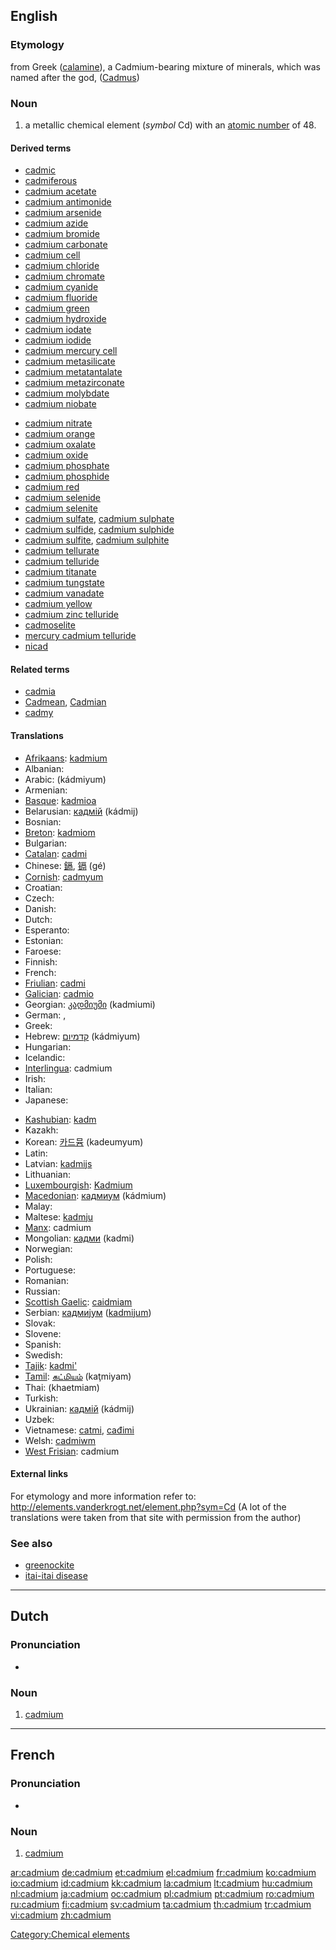 {{also|Cadmium}}
==English==
{{elements|Cd|silver|Ag|indium|In}}

===Etymology===
from Greek {{polytonic|[[Καδμεία]]}} ([[calamine]]), a Cadmium-bearing mixture of minerals, which was named after the god, {{polytonic|[[Κάδμος]]}} ([[Cadmus]])

===Noun===
{{en-noun|-}}
{{wikipedia}}

# a metallic chemical element (''symbol'' Cd) with an [[atomic number]] of 48.

====Derived terms====
{{top2}}
* [[cadmic]]
* [[cadmiferous]]
* [[cadmium acetate]]
* [[cadmium antimonide]]
* [[cadmium arsenide]]
* [[cadmium azide]]
* [[cadmium bromide]]
* [[cadmium carbonate]]
* [[cadmium cell]]
* [[cadmium chloride]]
* [[cadmium chromate]]
* [[cadmium cyanide]]
* [[cadmium fluoride]]
* [[cadmium green]]
* [[cadmium hydroxide]]
* [[cadmium iodate]]
* [[cadmium iodide]]
* [[cadmium mercury cell]]
* [[cadmium metasilicate]]
* [[cadmium metatantalate]]
* [[cadmium metazirconate]]
* [[cadmium molybdate]]
* [[cadmium niobate]]
{{mid2}}
* [[cadmium nitrate]]
* [[cadmium orange]]
* [[cadmium oxalate]]
* [[cadmium oxide]]
* [[cadmium phosphate]]
* [[cadmium phosphide]]
* [[cadmium red]]
* [[cadmium selenide]]
* [[cadmium selenite]]
* [[cadmium sulfate]], [[cadmium sulphate]]
* [[cadmium sulfide]], [[cadmium sulphide]]
* [[cadmium sulfite]], [[cadmium sulphite]]
* [[cadmium tellurate]]
* [[cadmium telluride]]
* [[cadmium titanate]]
* [[cadmium tungstate]]
* [[cadmium vanadate]]
* [[cadmium yellow]]
* [[cadmium zinc telluride]]
* [[cadmoselite]]
* [[mercury cadmium telluride]]
* [[nicad]]
{{bottom}}

====Related terms====
* [[cadmia]]
* [[Cadmean]], [[Cadmian]]
* [[cadmy]]

====Translations====
{{trans-top|chemical element}}
* [[Afrikaans]]: [[kadmium]]
* Albanian: {{t-|sq|kadmium|xs=Albanian}}
* Arabic: {{Arab|[[كادميوم]]}} (kádmiyum) {{m}}
* Armenian: {{t-|hy|կադմիում|tr=kadmium}}
* [[Basque]]: [[kadmioa]]
* Belarusian: [[кадмiй]] (kádmij) {{m}}
* Bosnian: {{t-|bs|kadmij}}
* [[Breton]]: [[kadmiom]]
* Bulgarian: {{t-|bg|кадмий|m|tr=kádmij}}
* [[Catalan]]: [[cadmi]]
* Chinese: [[鎘]], [[镉]] (gé)
* [[Cornish]]: [[cadmyum]]
* Croatian: {{t+|hr|kadmij}}
* Czech: {{t+|cs|kadmium}}
* Danish: {{t-|da|kadmium}}
* Dutch: {{t+|nl|cadmium|n}}
* Esperanto: {{t-|eo|kadmio|xs=Esperanto}}
* Estonian: {{t-|et|kaadmium}}
* Faroese: {{t-|fo|kadmium|xs=Faroese}}
* Finnish: {{t+|fi|kadmium}}
* French: {{t+|fr|cadmium|m}}
* [[Friulian]]: [[cadmi]]
* [[Galician]]: [[cadmio]]
* Georgian: [[კადმიუმი]] (kadmiumi)
* German: {{t+|de|Kadmium|n}}, {{t+|de|Cadmium|n}}
* Greek: {{t+|el|κάδμιο|n|tr=kádmio}}
* Hebrew: [[קדמיום]] (kádmiyum)
* Hungarian: {{t+|hu|kadmium}}
* Icelandic: {{t+|is|kadmín}}
* [[Interlingua]]: cadmium
* Irish: {{t+|ga|caidmiam|xs=Irish}}
* Italian: {{t+|it|cadmio|m}}
* Japanese: {{t+|ja|カドミウム|tr=kadomiumu}}
{{trans-mid}}
* [[Kashubian]]: [[kadm]]
* Kazakh: {{t-|kk|кадмий|tr=kadmiy|sc=Cyrl|xs=Kazakh}}
* Korean: [[카드뮴]] (kadeumyum)
* Latin: {{t+|la|cadmium|n}}
* Latvian: [[kadmijs]]
* Lithuanian: {{t+|lt|kadmis|xs=Lithuanian}}
* [[Luxembourgish]]: [[Kadmium]]
* [[Macedonian]]: [[кадмиум]] (kádmium) {{m}}
* Malay: {{t-|ms|kadmium|xs=Malay}}
* Maltese: [[kadmju]]
* [[Manx]]: cadmium
* Mongolian: [[кадми]] (kadmi)
* Norwegian: {{t-|no|cadmium}}
* Polish: {{t+|pl|kadm|m}}
* Portuguese: {{t+|pt|cádmio|m}}
* Romanian: {{t+|ro|cadmiu|n}}
* Russian: {{t+|ru|кадмий|m|tr=kádmij}}
* [[Scottish Gaelic]]: [[caidmiam]]
* Serbian: [[кадмиjум]] ([[kadmijum]]) {{m}}
* Slovak: {{t-|sk|kadmium}}
* Slovene: {{t+|sl|kadmij}}
* Spanish: {{t+|es|cadmio|m}}
* Swedish: {{t+|sv|kadmium|n}}
* [[Tajik]]: [[kadmi']]
* [[Tamil]]: [[கட்மியம்]] (kaţmiyam)
* Thai: {{Thai|[[แคดเมียม]]}} (khaetmiam)
* Turkish: {{t+|tr|kadmiyum}}
* Ukrainian: [[кадмiй]] (kádmij) {{m}}
* Uzbek: {{t-|uz|кадмий|tr=kadmiy|sc=Cyrl|xs=Uzbek}}
* Vietnamese: [[catmi]], [[cađimi]]
* Welsh: [[cadmiwm]]
* [[West Frisian]]: cadmium
{{trans-bottom}}

====External links====
For etymology and more information refer to:
http://elements.vanderkrogt.net/element.php?sym=Cd
(A lot of the translations were taken from that site with permission from the author)

===See also===
* [[greenockite]]
* [[itai-itai disease]]

[[Category:Chemical elements]]

----

==Dutch==
{{wikipedia|lang=nl}}

===Pronunciation===
* {{audio|Nl-cadmium.ogg|Audio}}

===Noun===
{{infl|nl|noun|g=n}}

# {{chemical element|lang=nl}} [[cadmium#English|cadmium]]
----
==French==
{{wikipedia|lang=fr}}

===Pronunciation===
* {{IPA|lang=fr|/kad.mjɔm/ }}

===Noun===
{{fr-noun-unc|m}}

# {{chemical element|lang=fr}} [[#English|cadmium]]

[[ar:cadmium]]
[[de:cadmium]]
[[et:cadmium]]
[[el:cadmium]]
[[fr:cadmium]]
[[ko:cadmium]]
[[io:cadmium]]
[[id:cadmium]]
[[kk:cadmium]]
[[la:cadmium]]
[[lt:cadmium]]
[[hu:cadmium]]
[[nl:cadmium]]
[[ja:cadmium]]
[[oc:cadmium]]
[[pl:cadmium]]
[[pt:cadmium]]
[[ro:cadmium]]
[[ru:cadmium]]
[[fi:cadmium]]
[[sv:cadmium]]
[[ta:cadmium]]
[[th:cadmium]]
[[tr:cadmium]]
[[vi:cadmium]]
[[zh:cadmium]]